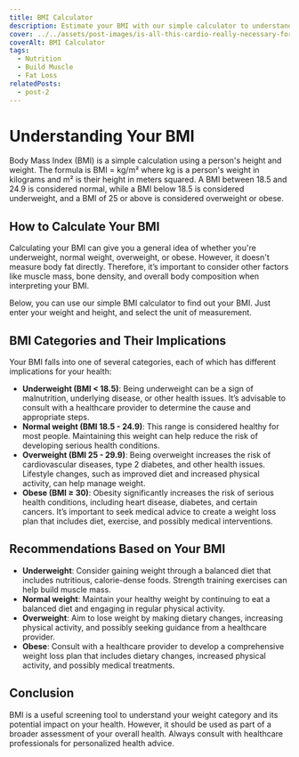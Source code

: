 ```yaml
---
title: BMI Calculator
description: Estimate your BMI with our simple calculator to understand your weight category and its health implications!
cover: ../../assets/post-images/is-all-this-cardio-really-necessary-for-fat-loss.jpeg
coverAlt: BMI Calculator
tags:
  - Nutrition
  - Build Muscle
  - Fat Loss
relatedPosts:
  - post-2
---
```



# Understanding Your BMI

Body Mass Index (BMI) is a simple calculation using a person's height and weight. The formula is BMI = kg/m² where kg is a person's weight in kilograms and m² is their height in meters squared. A BMI between 18.5 and 24.9 is considered normal, while a BMI below 18.5 is considered underweight, and a BMI of 25 or above is considered overweight or obese.

## How to Calculate Your BMI

Calculating your BMI can give you a general idea of whether you're underweight, normal weight, overweight, or obese. However, it doesn't measure body fat directly. Therefore, it’s important to consider other factors like muscle mass, bone density, and overall body composition when interpreting your BMI.

Below, you can use our simple BMI calculator to find out your BMI. Just enter your weight and height, and select the unit of measurement.

<BMICalculator client:load />

## BMI Categories and Their Implications

Your BMI falls into one of several categories, each of which has different implications for your health:

- **Underweight (BMI < 18.5)**: Being underweight can be a sign of malnutrition, underlying disease, or other health issues. It’s advisable to consult with a healthcare provider to determine the cause and appropriate steps.
- **Normal weight (BMI 18.5 - 24.9)**: This range is considered healthy for most people. Maintaining this weight can help reduce the risk of developing serious health conditions.
- **Overweight (BMI 25 - 29.9)**: Being overweight increases the risk of cardiovascular diseases, type 2 diabetes, and other health issues. Lifestyle changes, such as improved diet and increased physical activity, can help manage weight.
- **Obese (BMI ≥ 30)**: Obesity significantly increases the risk of serious health conditions, including heart disease, diabetes, and certain cancers. It’s important to seek medical advice to create a weight loss plan that includes diet, exercise, and possibly medical interventions.

## Recommendations Based on Your BMI

- **Underweight**: Consider gaining weight through a balanced diet that includes nutritious, calorie-dense foods. Strength training exercises can help build muscle mass.
- **Normal weight**: Maintain your healthy weight by continuing to eat a balanced diet and engaging in regular physical activity.
- **Overweight**: Aim to lose weight by making dietary changes, increasing physical activity, and possibly seeking guidance from a healthcare provider.
- **Obese**: Consult with a healthcare provider to develop a comprehensive weight loss plan that includes dietary changes, increased physical activity, and possibly medical treatments.

## Conclusion

BMI is a useful screening tool to understand your weight category and its potential impact on your health. However, it should be used as part of a broader assessment of your overall health. Always consult with healthcare professionals for personalized health advice.
